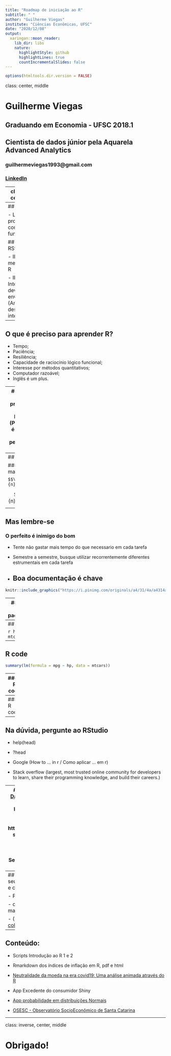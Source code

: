 ```yaml
---
title: "Roadmap de iniciação ao R"
subtitle: " "
author: "Guilherme Viegas"
institute: "Ciências Econômicas, UFSC"
date: "2020/12/08"
output:
  xaringan::moon_reader:
    lib_dir: libs
    nature:
      highlightStyle: github
      highlightLines: true
      countIncrementalSlides: false
---
```


```r
options(htmltools.dir.version = FALSE)
```

class: center, middle

# Guilherme Viegas

## Graduando em Economia - UFSC 2018.1

## Cientista de dados júnior pela Aquarela Advanced Analytics

### guilhermeviegas1993@gmail.com

### [LinkedIn](https://www.linkedin.com/in/guilherme-viegas-1b5b0495/)

---
class: inverse, center, middle

# Bora entender o R através de uma perspectiva mais ampla

---
## O que é o R?

- Linguagem de programação com orientação funcional



## O que é o RStudio?

- IDE para melhor utilizar o R

- IDE -> Integrated development environment (Ambiente de desenvolvimento integrado)

---
## O que é preciso para aprender R?
- Tempo;
- Paciência;
- Resiliência;
- Capacidade de raciocínio lógico funcional;
- Interesse por métodos quantitativos;
- Computador razoável;
- Inglês é um plus.

---
## Pq aprender uma linguagem de programação como o R?
- Reproducibilidade (Para se fazer ciência é preciso reproduzir de estudos e pesquisas de maneira consistente)

- Python e outras linguagens de programação também proporcionam essa motivação.

- Excelente integração com a linguagem de marcação Latex

---
## Latex

#### Linguagem de marcação matemática

```
$$\bar{X}=\frac{1}{n}\sum_{i=1}^{n}X_i$$
```

$$\bar{X}=\frac{1}{n}\sum_{i=1}^{n}X_i$$
```
$$y=\beta_0+\beta_1x+e$$
```
$$y=\beta_0+\beta_1x+e$$
---
## Mas lembre-se

### O perfeito é inimigo do bom

- Tente não gastar mais tempo do que necessario em cada tarefa 

- Semestre a semestre, busque utilizar recorrentemente diferentes estrumentais em cada tarefa

- Boa documentação é chave
---
```r
knitr::include_graphics("https://i.pinimg.com/originals/a4/31/4a/a4314a37a2a0a1ce775d55b4c8b1383d.png")
```

---
## O poder do R está em seus pacote/bibliotecas

- Comunidade mais alinhada com a academia

### Alguns dos principais pacotes do R são

- dplyr - Tratamento de dados
- tidyr - Tratamento de dados
- ggplot2 - Visualizações estáticas
- plotly - Visualizações dinâmicas
- knitr - Relatórios
- gganimate - animações/gifs
- shiny - Aplicações dinâmicas
- h2o - Machine Learning
- leaflet - Mapas iterativos
- DT (DataTable) - Tabelas iterativas
- sp - Análise espacial
- zoo - Séries temporais
- quandl - API para acesso à dados
- sidrar - API do SIDRA pra R

---
## R code

```r
head(x = mtcars, n = 15)
```

---
## R code
```r
summary(lm(formula = mpg ~ hp, data = mtcars))
```

---
#### R code

```r
library(ggplot2)
ggplot(data = mtcars, aes(y = mpg, x = hp))+
  geom_point()+
  geom_smooth(method='lm', formula= y~x, se = FALSE)+
  theme_minimal()
```

---
#### R code
```r
leaflet::leaflet() %>% 
  leaflet::addTiles() %>% 
  leaflet::setView(lng = -48.521680, lat = -27.598965, zoom = 13) %>% 
  leaflet::addMarkers(lng = -48.521680, lat = -27.598965, popup = 'CSE')
```

---
## Na dúvida, pergunte ao RStudio

- help(head)

- ?head

- Google (How to ... in r / Como aplicar ... em r)

- Stack overflow (largest, most trusted online community for developers to learn, share their programming knowledge, and build their careers.)


---
## Onde estudar:
- [R for Data Science](https://r4ds.had.co.nz/) 
- [Datacamp](https://www.datacamp.com/courses/free-introduction-to-r) (app gratuito para android; Bom para se aprender a sintaxe)
- https://rstudio.com/resources/books/
- https://www.curso-r.com/blog/
- [Jurimetria com aplicações em R](https://abjur.github.io/ser2018/)
- https://analisemacro.com.br/category/data-science/dicas-de-rstats/
- [Forecasting: principles and practice](https://otexts.com/fpp3/)
- [Análise dos discursos de Getúlio Vargas em R](https://terracoeconomico.com.br/usando-r-para-analisar-os-discursos-de-getulio-vargas/)
- [Vocabulary - Advanced R](http://adv-r.had.co.nz/Vocabulary.html)
- [SER](http://ser.uff.br/) - Seminário de Estatística com R
- [R Brasil](https://www.facebook.com/groups/1410023525939155) no fb

---
## Onde codar?
- Você pode instalar o R em seu computador para ter melhor performance e controle sobre o software;

- Pode instalar através de containers Docker;

-  ou utilizar a [R cloud](https://rstudio.cloud/) para uma experiência mais prática e simples. [https://rstudio.cloud/]

- (Pra quem optar por Python, tem o [google colab](https://colab.research.google.com/) para desenvolver on-line)

---
## Conteúdo:

- Scripts Introdução ao R 1 e 2

- Rmarkdown dos índices de inflação em R, pdf e html

- [Neutralidade da moeda na era covid19: Uma análise animada através do R](https://medium.com/@guilhermeviegas/neutralidade-da-moeda-na-era-covid19-uma-an%C3%A1lise-animada-atrav%C3%A9s-do-r-b79cc0f3ee98?sk=b1a0b0ec9f4ecc9fda068c68131102cf)

- App Excedente do consumidor Shiny

- [App probabilidade em distribuições Normais](https://www.aquare.la/a-distribuicao-normal-em-data-analytics/)

- [OSESC - Observatório SocioEconômico de Santa Catarina](https://guigo.shinyapps.io/OSESC/)

---
class: inverse, center, middle

# Obrigado!